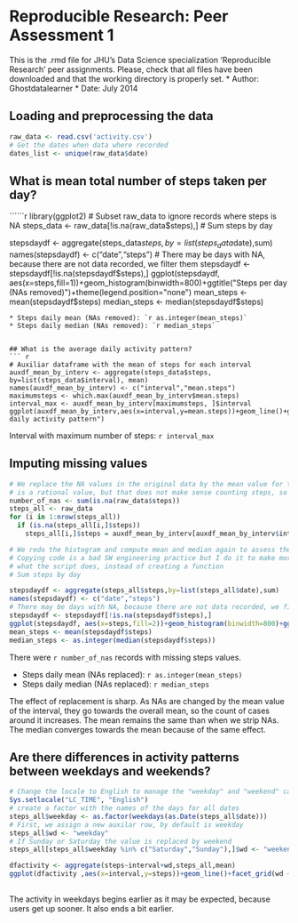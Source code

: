 # Reproducible Research: Peer Assessment 1

This is the .rmd file for JHU's Data Science specialization 'Reproducible Research' peer assignments. Please, check that all files have been downloaded and that the working directory is properly set.
* Author: Ghostdatalearner
* Date: July 2014


## Loading and preprocessing the data


```r
raw_data <- read.csv('activity.csv')
# Get the dates when data where recorded
dates_list <- unique(raw_data$date)
```



## What is mean total number of steps taken per day?
``````r
library(ggplot2)
# Subset raw_data to ignore records where steps is NA
steps_data <- raw_data[!is.na(raw_data$steps),]
# Sum steps by day

stepsdaydf <- aggregate(steps_data$steps,by=list(steps_data$date),sum)
names(stepsdaydf) <- c("date","steps")
# There may be days with NA, because there are not data recorded, we filter them
stepsdaydf <- stepsdaydf[!is.na(stepsdaydf$steps),]
ggplot(stepsdaydf, aes(x=steps,fill=1))+geom_histogram(binwidth=800)+ggtitle("Steps per day (NAs removed)")+theme(legend.position="none")
mean_steps <- mean(stepsdaydf$steps)
median_steps <- median(stepsdaydf$steps)
```
* Steps daily mean (NAs removed): `r as.integer(mean_steps)`
* Steps daily median (NAs removed): `r median_steps`


## What is the average daily activity pattern?
``` r
# Auxiliar dataframe with the mean of steps for each interval
auxdf_mean_by_interv <- aggregate(steps_data$steps, by=list(steps_data$interval), mean)
names(auxdf_mean_by_interv) <- c("interval","mean.steps")
maximumsteps <- which.max(auxdf_mean_by_interv$mean.steps)
interval_max <- auxdf_mean_by_interv[maximumsteps, ]$interval
ggplot(auxdf_mean_by_interv,aes(x=interval,y=mean.steps))+geom_line()+ggtitle("Averaged daily activity pattern")
```

Interval with maximum number of steps: `r interval_max`

## Imputing missing values
```r
# We replace the NA values in the original data by the mean value for that interval. The mean
# is a rational value, but that does not make sense counting steps, so we round it.
number_of_nas <- sum(is.na(raw_data$steps))
steps_all <- raw_data
for (i in 1:nrow(steps_all))
  if (is.na(steps_all[i,]$steps))
    steps_all[i,]$steps = auxdf_mean_by_interv[auxdf_mean_by_interv$interval==steps_all[i,]$interval,]$mean.steps

# We redo the histogram and compute mean and median again to assess the effect of NAs
# Copying code is a bad SW engineering practice but I do it to make more clear for the reviewer
# what the script does, instead of creating a function
# Sum steps by day

stepsdaydf <- aggregate(steps_all$steps,by=list(steps_all$date),sum)
names(stepsdaydf) <- c("date","steps")
# There may be days with NA, because there are not data recorded, we filter them
stepsdaydf <- stepsdaydf[!is.na(stepsdaydf$steps),]
ggplot(stepsdaydf, aes(x=steps,fill=2))+geom_histogram(binwidth=800)+ggtitle("Steps per day (NAs replaced)")+theme(legend.position="none")
mean_steps <- mean(stepsdaydf$steps)
median_steps <- as.integer(median(stepsdaydf$steps))
```
There were `r number_of_nas` records with missing steps values.  

* Steps daily mean (NAs replaced): `r as.integer(mean_steps)`
* Steps daily median (NAs replaced): `r median_steps`

The effect of replacement is sharp. As NAs are changed by the mean value of the interval, they go towards the overall mean, so the count of cases around it increases. The mean remains the same than when we strip NAs. The median converges towards the mean because of the same effect.


## Are there differences in activity patterns between weekdays and weekends?

```r
# Change the locale to English to manage the "weekday" and "weekend" categories
Sys.setlocale("LC_TIME", "English")
# create a factor with the names of the days for all dates
steps_all$weekday <- as.factor(weekdays(as.Date(steps_all$date)))
# First, we assign a new auxilar row, by default is weekday
steps_all$wd <- "weekday"
# If Sunday or Saturday the value is replaced by weekend
steps_all[steps_all$weekday %in% c("Saturday","Sunday"),]$wd <- "weekend"

dfactivity <- aggregate(steps~interval+wd,steps_all,mean)
ggplot(dfactivity ,aes(x=interval,y=steps))+geom_line()+facet_grid(wd ~ .)+ggtitle("Activity patterns")
    
```

The activity in weekdays begins earlier as it may be expected, because users get up sooner. It also ends a bit earlier.